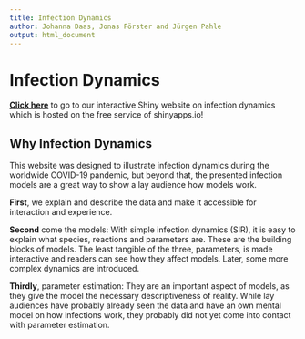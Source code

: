 ```yaml
---
title: Infection Dynamics
author: Johanna Daas, Jonas Förster and Jürgen Pahle
output: html_document
---
```


# Infection Dynamics

[**Click here**](https://lab.pahle.org/DynamiCoRC/infectiondynamics) to go to our interactive Shiny website on infection dynamics which is hosted on the free service of shinyapps.io!

## Why Infection Dynamics

This website was designed to illustrate infection dynamics during the worldwide COVID-19 pandemic, but beyond that, the presented infection models are a great way to show a lay audience how models work.

**First**, we explain and describe the data and make it accessible for interaction and experience.

**Second** come the models: With simple infection dynamics (SIR), it is easy to explain what species, reactions and parameters are. 
These are the building blocks of models. The least tangible of the three, parameters, is made interactive and readers can see how they affect models.
Later, some more complex dynamics are introduced.

**Thirdly**, parameter estimation: They are an important aspect of models, as they give the model the necessary descriptiveness of reality. 
While lay audiences have probably already seen the data and have an own mental model on how infections work, they probably did not yet come into contact with parameter estimation.

